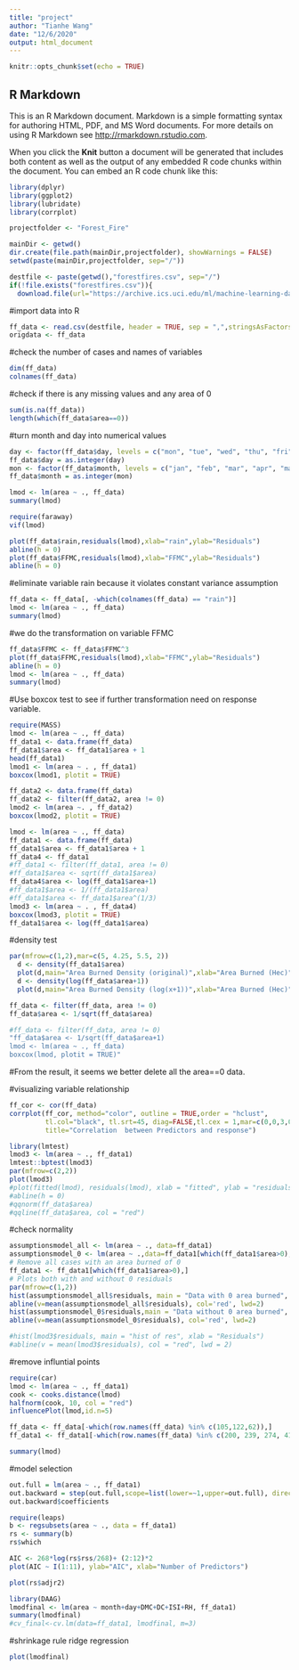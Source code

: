 ---
title: "project"
author: "Tianhe Wang"
date: "12/6/2020"
output: html_document
---

```{r setup, include=FALSE}
knitr::opts_chunk$set(echo = TRUE)
```

## R Markdown

This is an R Markdown document. Markdown is a simple formatting syntax for authoring HTML, PDF, and MS Word documents. For more details on using R Markdown see <http://rmarkdown.rstudio.com>.

When you click the **Knit** button a document will be generated that includes both content as well as the output of any embedded R code chunks within the document. You can embed an R code chunk like this:
```{r}
library(dplyr)
library(ggplot2)
library(lubridate)
library(corrplot)
```
```{r}
projectfolder <- "Forest_Fire"
```

```{r}
mainDir <- getwd()
dir.create(file.path(mainDir,projectfolder), showWarnings = FALSE)
setwd(paste(mainDir,projectfolder, sep="/"))
```

```{r}
destfile <- paste(getwd(),"forestfires.csv", sep="/")
if(!file.exists("forestfires.csv")){
  download.file(url="https://archive.ics.uci.edu/ml/machine-learning-databases/forest-fires/forestfires.csv",destfile)}
```

#import data into R
```{r}
ff_data <- read.csv(destfile, header = TRUE, sep = ",",stringsAsFactors=FALSE)
origdata <- ff_data
```

#check the number of cases and names of variables
```{r}
dim(ff_data)
colnames(ff_data)
```

#check if there is any missing values and any area of 0
```{r}
sum(is.na(ff_data))
length(which(ff_data$area==0))
```

#turn month and day into numerical values



```{r}
day <- factor(ff_data$day, levels = c("mon", "tue", "wed", "thu", "fri", "sat", "sun" ), ordered = TRUE)
ff_data$day = as.integer(day)
mon <- factor(ff_data$month, levels = c("jan", "feb", "mar", "apr", "may", "jun", "jul", "aug", "sep", "oct", "nov", "dec"), ordered = TRUE)
ff_data$month = as.integer(mon)
```


```{r}
lmod <- lm(area ~ ., ff_data)
summary(lmod)
```



```{r}
require(faraway)
vif(lmod)
```
```{r}
plot(ff_data$rain,residuals(lmod),xlab="rain",ylab="Residuals")
abline(h = 0)
plot(ff_data$FFMC,residuals(lmod),xlab="FFMC",ylab="Residuals")
abline(h = 0)
```
#eliminate variable rain because it violates constant variance assumption
```{r}
ff_data <- ff_data[, -which(colnames(ff_data) == "rain")]
lmod <- lm(area ~ ., ff_data)
summary(lmod)
```

#we do the transformation on variable FFMC
```{r}
ff_data$FFMC <- ff_data$FFMC^3
plot(ff_data$FFMC,residuals(lmod),xlab="FFMC",ylab="Residuals")
abline(h = 0)
lmod <- lm(area ~ ., ff_data)
summary(lmod)
```

#Use boxcox test to see if further transformation need on response variable.
```{r}
require(MASS)
lmod <- lm(area ~ ., ff_data)
ff_data1 <- data.frame(ff_data)
ff_data1$area <- ff_data1$area + 1
head(ff_data1)
lmod1 <- lm(area ~ . , ff_data1)
boxcox(lmod1, plotit = TRUE)
```

```{r}
ff_data2 <- data.frame(ff_data)
ff_data2 <- filter(ff_data2, area != 0)
lmod2 <- lm(area ~. , ff_data2)
boxcox(lmod2, plotit = TRUE)
```

```{r}
lmod <- lm(area ~ ., ff_data)
ff_data1 <- data.frame(ff_data)
ff_data1$area <- ff_data1$area + 1
ff_data4 <- ff_data1
#ff_data1 <- filter(ff_data1, area != 0)
#ff_data1$area <- sqrt(ff_data1$area)
ff_data4$area <- log(ff_data1$area+1)
#ff_data1$area <- 1/(ff_data1$area)
#ff_data1$area <- ff_data1$area^(1/3)
lmod3 <- lm(area ~ . , ff_data4)
boxcox(lmod3, plotit = TRUE)
ff_data1$area <- log(ff_data1$area)
```

#density test
```{r}
par(mfrow=c(1,2),mar=c(5, 4.25, 5.5, 2))
  d <- density(ff_data1$area)
  plot(d,main="Area Burned Density (original)",xlab="Area Burned (Hec)", col='tomato', lwd=3)
  d <- density(log(ff_data$area+1))
  plot(d,main="Area Burned Density (log(x+1))",xlab="Area Burned (Hec)", col='tomato', lwd=3)
```
```{r}
ff_data <- filter(ff_data, area != 0)
ff_data$area <- 1/sqrt(ff_data$area)
```


```{r}
#ff_data <- filter(ff_data, area != 0)
"ff_data$area <- 1/sqrt(ff_data$area+1)
lmod <- lm(area ~ ., ff_data)
boxcox(lmod, plotit = TRUE)"
```

#From the result, it seems we better delete all the area==0 data. 

#visualizing variable relationship
```{r}
ff_cor <- cor(ff_data)
corrplot(ff_cor, method="color", outline = TRUE,order = "hclust",
         tl.col="black", tl.srt=45, diag=FALSE,tl.cex = 1,mar=c(0,0,3,0),
         title="Correlation  between Predictors and response")
```


```{r}
library(lmtest)
lmod3 <- lm(area ~ ., ff_data1)
lmtest::bptest(lmod3)
par(mfrow=c(2,2))
plot(lmod3)
#plot(fitted(lmod), residuals(lmod), xlab = "fitted", ylab = "residuals")
#abline(h = 0)
#qqnorm(ff_data$area)
#qqline(ff_data$area, col = "red")
```


#check normality
```{r}
assumptionsmodel_all <- lm(area ~ ., data=ff_data1)
assumptionsmodel_0 <- lm(area ~ .,data=ff_data1[which(ff_data1$area>0),])
# Remove all cases with an area burned of 0
ff_data1 <- ff_data1[which(ff_data1$area>0),]
# Plots both with and without 0 residuals
par(mfrow=c(1,2))
hist(assumptionsmodel_all$residuals, main = "Data with 0 area burned", xlab = 'Residuals')
abline(v=mean(assumptionsmodel_all$residuals), col='red', lwd=2)
hist(assumptionsmodel_0$residuals,main = "Data without 0 area burned", xlab = 'Residuals')
abline(v=mean(assumptionsmodel_0$residuals), col='red', lwd=2)
```

```{r}
#hist(lmod3$residuals, main = "hist of res", xlab = "Residuals")
#abline(v = mean(lmod3$residuals), col = "red", lwd = 2)
```

#remove influntial points
```{r}
require(car)
lmod <- lm(area ~ ., ff_data1)
cook <- cooks.distance(lmod)
halfnorm(cook, 10, col = "red")
influencePlot(lmod,id.n=5)
```

```{r}
ff_data <- ff_data[-which(row.names(ff_data) %in% c(105,122,62)),]
ff_data1 <- ff_data1[-which(row.names(ff_data) %in% c(200, 239, 274, 416, 480)),]
```
```{r}
summary(lmod)
```


#model selection



```{r}
out.full = lm(area ~ ., ff_data1)
out.backward = step(out.full,scope=list(lower=~1,upper=out.full), direction="backward",trace=FALSE,k=log(267))
out.backward$coefficients
```

```{r}
require(leaps)
b <- regsubsets(area ~ ., data = ff_data1)
rs <- summary(b)
rs$which
```

```{r}
AIC <- 268*log(rs$rss/268)+ (2:12)*2
plot(AIC ~ I(1:11), ylab="AIC", xlab="Number of Predictors")
```

```{r}
plot(rs$adjr2)
```


```{r}
library(DAAG)
lmodfinal <- lm(area ~ month+day+DMC+DC+ISI+RH, ff_data1)
summary(lmodfinal)
#cv_final<-cv.lm(data=ff_data1, lmodfinal, m=3)

```

#shrinkage rule ridge regression
```{r}
plot(lmodfinal)
```

